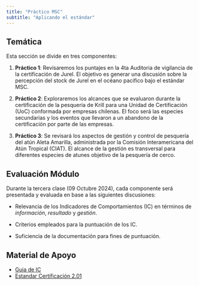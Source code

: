 ```yaml
---
title: "Práctico MSC"
subtitle: "Aplicando el estándar"
---
```


## Temática

Esta sección se divide en tres componentes:

1.  **Práctico 1**: Revisaremos los puntajes en la 4ta Auditoria de vigilancia de la certificación de Jurel.
    El objetivo es generar una discusión sobre la percepción del stock de Jurel en el océano pacifico bajo el
    estándar MSC.

2.  **Práctico 2**: Exploraremos los alcances que se evaluaron durante la certificación de la pesqueria de
    Krill para una Unidad de Certificación (UoC) conformada por empresas chilenas. El foco será las especies
    secundarias y los eventos que llevaron a un abandono de la certificación por parte de las empresas.

3.  **Práctico 3**: Se revisará los aspectos de gestión y control de pesquería del atún Aleta Amarilla,
    administrada por la Comisión Interamericana del Atún Tropical (CIAT). El alcance de la gestión es
    transversal para diferentes especies de atunes objetivo de la pesquería de cerco.

## Evaluación Módulo

Durante la tercera clase (09 Octubre 2024), cada componente será presentada y evaluada en base a las
siguientes discusiones:

-   Relevancia de los Indicadores de Comportamientos (IC) en términos de *información*, *resultado* y
    *gestión*.

-   Criterios empleados para la puntuación de los IC.

-   Suficiencia de la documentación para fines de puntuación.

## Material de Apoyo

::: info-box-general
- [Guia de IC](practico/guia.pdf){target="_blank"}
- [Estandar Certificación 2.01](https://www.msc.org/docs/default-source/default-document-library/for-business/program-documents/fisheries-program-documents/msc-fisheries-standard-v2-01.pdf?sfvrsn=8ecb3272_19){target="_blank"}
:::